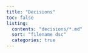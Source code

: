 ```yaml
---
title: "Decisions"
toc: false
listing:
  contents: "decisions/*.md"
  sort: "filename dsc"
  categories: true
---
```

